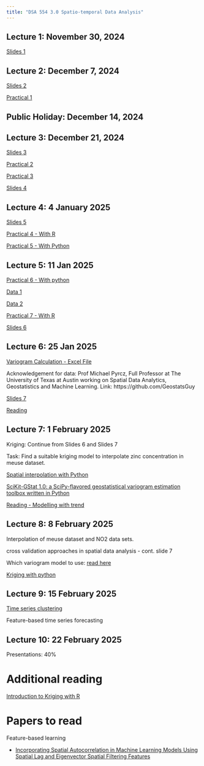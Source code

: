 ```yaml
---
title: "DSA 554 3.0 Spatio-temporal Data Analysis"
---
```


## Lecture 1: November 30, 2024

[Slides 1](/Week1/index.html)

## Lecture 2: December 7, 2024

[Slides 2](/Week2/index.html)

[Practical 1](https://thiyangt.github.io/spts_python_practical/Practical1/)

## Public Holiday: December 14, 2024

## Lecture 3: December 21, 2024

[Slides 3](/Week3/index.html)

[Practical 2](/Week3p/index.html)

[Practical 3](/Week3p2/index.html)

[Slides 4](https://thiyanga-spatiotemporal.netlify.app/posts/spatial/spatial_analysis.pdf)

## Lecture 4: 4 January 2025

[Slides 5](https://thiyanga-dataviz.netlify.app/slides/sp_viz#1)

<!--[Slides 5](https://thiyangt.github.io/spatial-modelling/#/outline)-->

[Practical 4 - With R](/Week4p/index.R)

[Practical 5 - With Python](/Week4p2/index.html)

## Lecture 5: 11 Jan 2025

[Practical 6 - With python](/Week5/index.html)

[Data 1](/Week5/datasets/us-states.json)

[Data 2](/Week5/datasets/world-happiness-report-2019.csv)

[Practical 7 - With R](http://lab.rady.ucsd.edu/sawtooth/RAnalytics/maps.html)

[Slides 6](https://thiyangt.github.io/spatial-modelling/#/title-slide)

## Lecture 6: 25 Jan 2025

[Variogram Calculation - Excel File](https://github.com/GeostatsGuy/GeoDataSets/blob/master/1D_Porosity.xlsx)

Acknowledgement for data: Prof Michael Pyrcz, Full Professor at The University of Texas at Austin working on Spatial Data Analytics, Geostatistics and Machine Learning. Link: https://github.com/GeostatsGuy

[Slides 7](/Week6/index.html)

[Reading](https://csegrecorder.com/articles/view/the-variogram-basics-a-visual-intro-to-useful-geostatistical-concepts)

## Lecture 7: 1 February 2025

Kriging: Continue from Slides 6 and Slides 7

Task: Find a suitable kriging model to interpolate zinc concentration in meuse dataset.

[Spatial interpolation with Python](https://scikit-gstat.readthedocs.io/en/latest/userguide/kriging.html)

[SciKit-GStat 1.0: a SciPy-flavored geostatistical variogram estimation toolbox written in Python](https://gmd.copernicus.org/articles/15/2505/2022/gmd-15-2505-2022.html)

[Reading - Modelling with trend](https://geostatisticslessons.com/lessons/trendmodeling)

## Lecture 8: 8 February 2025

Interpolation of meuse dataset and NO2 data sets.

cross validation approaches in spatial data analysis - cont. slide 7

Which variogram model to use: [read here](https://csegrecorder.com/articles/view/the-variogram-basics-a-visual-intro-to-useful-geostatistical-concepts)

[Kriging with python](https://github.com/mmaelicke/scikit-gstat/tree/main/tutorials)

## Lecture 9: 15 February 2025

[Time series clustering](https://thiyanga-spatiotemporal.netlify.app/posts/time_series/week8b.html#/title-slide)

Feature-based time series forecasting

## Lecture 10: 22 February 2025

Presentations: 40%

# Additional reading

[Introduction to Kriging with R](https://dickbrus.github.io/SpatialSamplingwithR/Introkriging.html)

# Papers to read

Feature-based learning

-   [Incorporating Spatial Autocorrelation in Machine Learning Models Using Spatial Lag and Eigenvector Spatial Filtering Features](https://www.mdpi.com/2220-9964/11/4/242)
